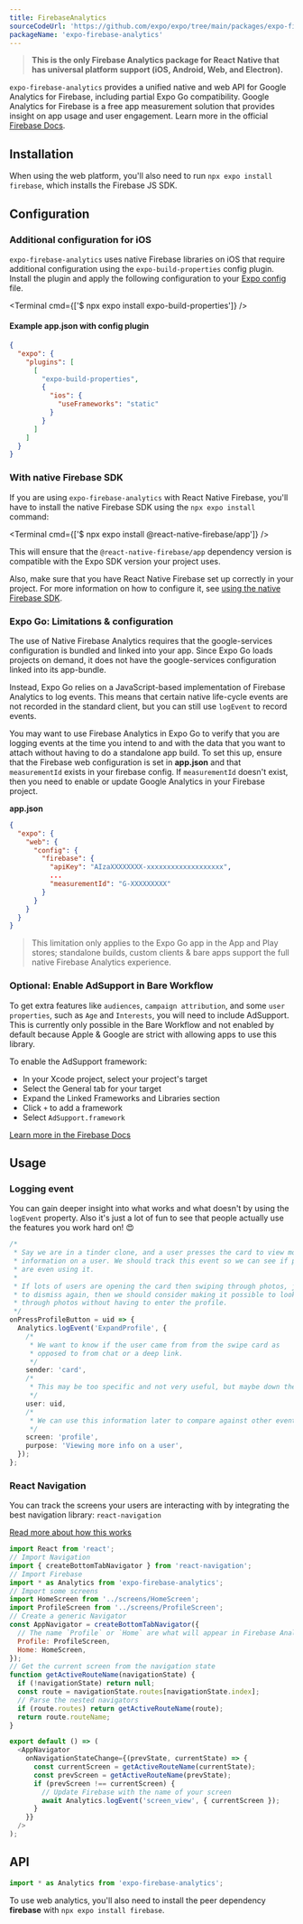 ```yaml
---
title: FirebaseAnalytics
sourceCodeUrl: 'https://github.com/expo/expo/tree/main/packages/expo-firebase-analytics'
packageName: 'expo-firebase-analytics'
---
```



> **This is the only Firebase Analytics package for React Native that has universal platform support (iOS, Android, Web, and Electron).**

`expo-firebase-analytics` provides a unified native and web API for Google Analytics for Firebase, including partial Expo Go compatibility. Google Analytics for Firebase is a free app measurement solution that provides insight on app usage and user engagement.
Learn more in the official [Firebase Docs](https://firebase.google.com/docs/analytics/).

<PlatformsSection android emulator ios simulator web />

## Installation

<APIInstallSection />

When using the web platform, you'll also need to run `npx expo install firebase`, which installs the Firebase JS SDK.

## Configuration

### Additional configuration for iOS

`expo-firebase-analytics` uses native Firebase libraries on iOS that require additional configuration using the `expo-build-properties` config plugin. Install the plugin and apply the following configuration to your [Expo config](/workflow/configuration/) file.

<Terminal cmd={['$ npx expo install expo-build-properties']} />

#### Example app.json with config plugin

```json
{
  "expo": {
    "plugins": [
      [
        "expo-build-properties",
        {
          "ios": {
            "useFrameworks": "static"
          }
        }
      ]
    ]
  }
}
```

### With native Firebase SDK

If you are using `expo-firebase-analytics` with React Native Firebase, you'll have to install the native Firebase SDK using the `npx expo install` command:

<Terminal cmd={['$ npx expo install @react-native-firebase/app']} />

This will ensure that the `@react-native-firebase/app` dependency version is compatible with the Expo SDK version your project uses.

Also, make sure that you have React Native Firebase set up correctly in your project. For more information on how to configure it, see [using the native Firebase SDK](/guides/setup-native-firebase/#setup).

### Expo Go: Limitations & configuration

The use of Native Firebase Analytics requires that the google-services configuration is bundled and linked into your app. Since Expo Go loads projects on demand, it does not have the google-services configuration linked into its app-bundle.

Instead, Expo Go relies on a JavaScript-based implementation of Firebase Analytics to log events. This means that certain native life-cycle events are not recorded in the standard client, but you can still use `logEvent` to record events.

You may want to use Firebase Analytics in Expo Go to verify that you are logging events at the time you intend to and with the data that you want to attach without having to do a standalone app build. To set this up, ensure that the Firebase web configuration is set in **app.json** and that `measurementId` exists in your firebase config. If `measurementId` doesn't exist, then you need to enable or update Google Analytics in your Firebase project.

**app.json**

```json
{
  "expo": {
    "web": {
      "config": {
        "firebase": {
          "apiKey": "AIzaXXXXXXXX-xxxxxxxxxxxxxxxxxxx",
          ...
          "measurementId": "G-XXXXXXXXX"
        }
      }
    }
  }
}
```

> This limitation only applies to the Expo Go app in the App and Play stores; standalone builds, custom clients & bare apps support the full native Firebase Analytics experience.

### Optional: Enable AdSupport in Bare Workflow

To get extra features like `audiences`, `campaign attribution`, and some `user properties`, such as `Age` and `Interests`, you will need to include AdSupport. This is currently only possible in the Bare Workflow and not enabled by default because Apple & Google are strict with allowing apps to use this library.

To enable the AdSupport framework:

- In your Xcode project, select your project's target
- Select the General tab for your target
- Expand the Linked Frameworks and Libraries section
- Click `+` to add a framework
- Select `AdSupport.framework`

[Learn more in the Firebase Docs](https://firebase.google.com/support/guides/analytics-adsupport)

## Usage

### Logging event

You can gain deeper insight into what works and what doesn't by using the `logEvent` property. Also it's just a lot of fun to see that people actually use the features you work hard on! 😍

```ts
/*
 * Say we are in a tinder clone, and a user presses the card to view more
 * information on a user. We should track this event so we can see if people
 * are even using it.
 *
 * If lots of users are opening the card then swiping through photos, just
 * to dismiss again, then we should consider making it possible to look
 * through photos without having to enter the profile.
 */
onPressProfileButton = uid => {
  Analytics.logEvent('ExpandProfile', {
    /*
     * We want to know if the user came from from the swipe card as
     * opposed to from chat or a deep link.
     */
    sender: 'card',
    /*
     * This may be too specific and not very useful, but maybe down the line * we could investigate why a certain user is more popular than others.
     */
    user: uid,
    /*
     * We can use this information later to compare against other events.
     */
    screen: 'profile',
    purpose: 'Viewing more info on a user',
  });
};
```

### React Navigation

You can track the screens your users are interacting with by integrating the best navigation library: `react-navigation`

[Read more about how this works](https://reactnavigation.org/docs/en/screen-tracking.html)

```js
import React from 'react';
// Import Navigation
import { createBottomTabNavigator } from 'react-navigation';
// Import Firebase
import * as Analytics from 'expo-firebase-analytics';
// Import some screens
import HomeScreen from '../screens/HomeScreen';
import ProfileScreen from '../screens/ProfileScreen';
// Create a generic Navigator
const AppNavigator = createBottomTabNavigator({
  // The name `Profile` or `Home` are what will appear in Firebase Analytics.
  Profile: ProfileScreen,
  Home: HomeScreen,
});
// Get the current screen from the navigation state
function getActiveRouteName(navigationState) {
  if (!navigationState) return null;
  const route = navigationState.routes[navigationState.index];
  // Parse the nested navigators
  if (route.routes) return getActiveRouteName(route);
  return route.routeName;
}

export default () => (
  <AppNavigator
    onNavigationStateChange={(prevState, currentState) => {
      const currentScreen = getActiveRouteName(currentState);
      const prevScreen = getActiveRouteName(prevState);
      if (prevScreen !== currentScreen) {
        // Update Firebase with the name of your screen
        await Analytics.logEvent('screen_view', { currentScreen });
      }
    }}
  />
);
```

## API

```js
import * as Analytics from 'expo-firebase-analytics';
```

To use web analytics, you'll also need to install the peer dependency **firebase** with `npx expo install firebase`.

<APISection packageName="expo-firebase-analytics" apiName="Analytics" />
